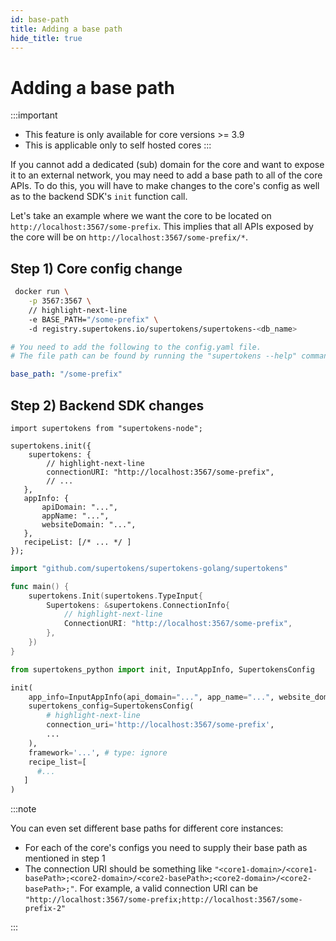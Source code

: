 ```yaml
---
id: base-path
title: Adding a base path
hide_title: true
---
```


<!-- COPY DOCS -->
<!-- ./community/supertokens-core/self-hosted/base-path.mdx -->



# Adding a base path

:::important
- This feature is only available for core versions >= 3.9
- This is applicable only to self hosted cores
:::

If you cannot add a dedicated (sub) domain for the core and want to expose it to an external network, you may need to add a base path to all of the core APIs. To do this, you will have to make changes to the core's config as well as to the backend SDK's `init` function call.

Let's take an example where we want the core to be located on `http://localhost:3567/some-prefix`. This implies that all APIs exposed by the core will be on `http://localhost:3567/some-prefix/*`.

## Step 1) Core config change
<SelfHostedTabs>
<TabItem value="with-docker">

```bash
 docker run \
    -p 3567:3567 \
    // highlight-next-line
    -e BASE_PATH="/some-prefix" \ 
    -d registry.supertokens.io/supertokens/supertokens-<db_name>
```
</TabItem>

<TabItem value="without-docker">

```yaml
# You need to add the following to the config.yaml file.
# The file path can be found by running the "supertokens --help" command

base_path: "/some-prefix"
```
</TabItem>
</SelfHostedTabs>

## Step 2) Backend SDK changes

<BackendSDKTabs>
<TabItem value="nodejs">

```tsx
import supertokens from "supertokens-node";

supertokens.init({
    supertokens: {
        // highlight-next-line
        connectionURI: "http://localhost:3567/some-prefix",
        // ...
   },
   appInfo: {
       apiDomain: "...",
       appName: "...",
       websiteDomain: "...",
   },
   recipeList: [/* ... */ ]
});
```
</TabItem>
<TabItem value="go">

```go
import "github.com/supertokens/supertokens-golang/supertokens"

func main() {
	supertokens.Init(supertokens.TypeInput{
		Supertokens: &supertokens.ConnectionInfo{
			// highlight-next-line
			ConnectionURI: "http://localhost:3567/some-prefix",
		},
	})
}
```
</TabItem>
<TabItem value="python">

```python
from supertokens_python import init, InputAppInfo, SupertokensConfig

init(
    app_info=InputAppInfo(api_domain="...", app_name="...", website_domain="..."),
    supertokens_config=SupertokensConfig(
        # highlight-next-line
        connection_uri='http://localhost:3567/some-prefix',
        ...
    ),
    framework='...', # type: ignore
    recipe_list=[
      #...
   ]
)
```

</TabItem>
</BackendSDKTabs>

:::note

You can even set different base paths for different core instances:

- For each of the core's configs you need to supply their base path as mentioned in step 1
- The connection URI should be something like `"<core1-domain>/<core1-basePath>;<core2-domain>/<core2-basePath>;<core2-domain>/<core2-basePath>;"`. For example, a valid connection URI can be `"http://localhost:3567/some-prefix;http://localhost:3567/some-prefix-2"`

:::
